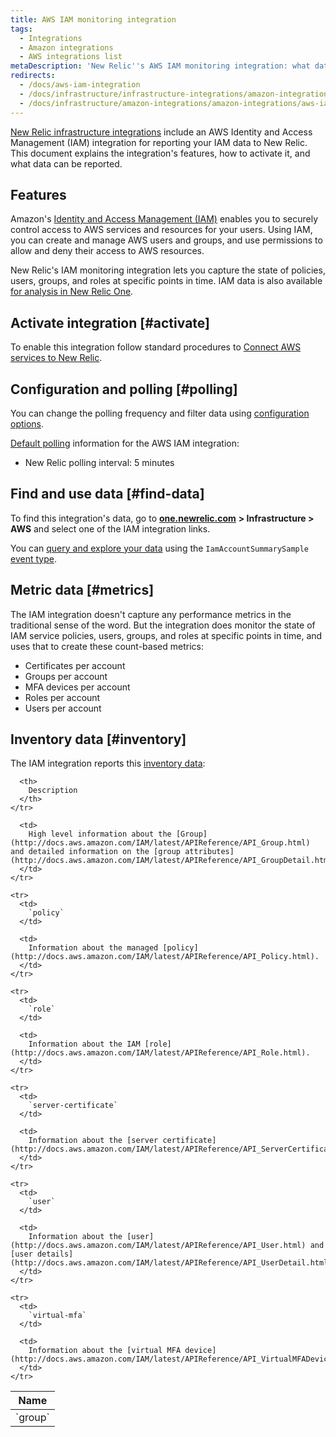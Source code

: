 ```yaml
---
title: AWS IAM monitoring integration
tags:
  - Integrations
  - Amazon integrations
  - AWS integrations list
metaDescription: 'New Relic''s AWS IAM monitoring integration: what data it reports, and how to enable it.'
redirects:
  - /docs/aws-iam-integration
  - /docs/infrastructure/infrastructure-integrations/amazon-integrations/aws-iam-integration
  - /docs/infrastructure/amazon-integrations/amazon-integrations/aws-iam-monitoring-integration
---
```


[New Relic infrastructure integrations](/docs/infrastructure/integrations-getting-started/getting-started/introduction-infrastructure-integrations) include an AWS Identity and Access Management (IAM) integration for reporting your IAM data to New Relic. This document explains the integration's features, how to activate it, and what data can be reported.

## Features

Amazon's [Identity and Access Management (IAM)](https://aws.amazon.com/iam/) enables you to securely control access to AWS services and resources for your users. Using IAM, you can create and manage AWS users and groups, and use permissions to allow and deny their access to AWS resources.

New Relic's IAM monitoring integration lets you capture the state of policies, users, groups, and roles at specific points in time. IAM data is also available [for analysis in New Relic One](/docs/infrastructure/infrastructure-integrations/getting-started/connect-aws-integrations-infrastructure#insights).

## Activate integration [#activate]

To enable this integration follow standard procedures to [Connect AWS services to New Relic](/docs/infrastructure/infrastructure-integrations/getting-started/connect-aws-integrations-infrastructure).

## Configuration and polling [#polling]

You can change the polling frequency and filter data using [configuration options](/docs/integrations/new-relic-integrations/getting-started/configure-polling-frequency-data-collection-cloud-integrations).

[Default polling](/docs/infrastructure/amazon-integrations/aws-integrations-list/aws-polling-intervals-infrastructure-integrations) information for the AWS IAM integration:

* New Relic polling interval: 5 minutes

## Find and use data [#find-data]

To find this integration's data, go to [**one.newrelic.com**](http://one.newrelic.com) **> Infrastructure > AWS** and select one of the IAM integration links.

You can [query and explore your data](/docs/using-new-relic/data/understand-data/query-new-relic-data) using the `IamAccountSummarySample` [event type](/docs/insights/use-insights-ui/getting-started/introduction-new-relic-insights#event-type).

## Metric data [#metrics]

The IAM integration doesn't capture any performance metrics in the traditional sense of the word. But the integration does monitor the state of IAM service policies, users, groups, and roles at specific points in time, and uses that to create these count-based metrics:

* Certificates per account
* Groups per account
* MFA devices per account
* Roles per account
* Users per account

## Inventory data [#inventory]

The IAM integration reports this [inventory data](/docs/infrastructure/integrations-getting-started/getting-started/understand-integration-data-data-types#inventory-data):

<table>
  <thead>
    <tr>
      <th width={285}>
        Name
      </th>

      <th>
        Description
      </th>
    </tr>
  </thead>

  <tbody>
    <tr>
      <td>
        `group`
      </td>

      <td>
        High level information about the [Group](http://docs.aws.amazon.com/IAM/latest/APIReference/API_Group.html) and detailed information on the [group attributes](http://docs.aws.amazon.com/IAM/latest/APIReference/API_GroupDetail.html).
      </td>
    </tr>

    <tr>
      <td>
        `policy`
      </td>

      <td>
        Information about the managed [policy](http://docs.aws.amazon.com/IAM/latest/APIReference/API_Policy.html).
      </td>
    </tr>

    <tr>
      <td>
        `role`
      </td>

      <td>
        Information about the IAM [role](http://docs.aws.amazon.com/IAM/latest/APIReference/API_Role.html).
      </td>
    </tr>

    <tr>
      <td>
        `server-certificate`
      </td>

      <td>
        Information about the [server certificate](http://docs.aws.amazon.com/IAM/latest/APIReference/API_ServerCertificate.html).
      </td>
    </tr>

    <tr>
      <td>
        `user`
      </td>

      <td>
        Information about the [user](http://docs.aws.amazon.com/IAM/latest/APIReference/API_User.html) and [user details](http://docs.aws.amazon.com/IAM/latest/APIReference/API_UserDetail.html).
      </td>
    </tr>

    <tr>
      <td>
        `virtual-mfa`
      </td>

      <td>
        Information about the [virtual MFA device](http://docs.aws.amazon.com/IAM/latest/APIReference/API_VirtualMFADevice.html).
      </td>
    </tr>
  </tbody>
</table>
